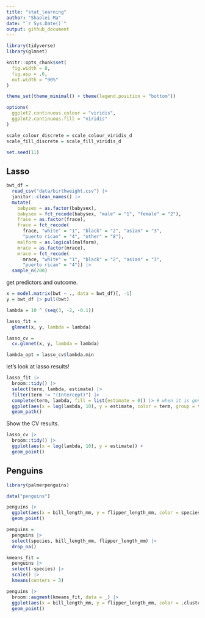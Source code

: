 ```yaml
---
title: "stat_learning"
author: "Shaolei Ma"
date: "`r Sys.Date()`"
output: github_document
---
```


```r
library(tidyverse)
library(glmnet)

knitr::opts_chunk$set(
  fig.width = 8,
  fig.asp = .6,
  out.width = "90%"
)

theme_set(theme_minimal() + theme(legend.position = "bottom"))

options(
  ggplot2.continuous.colour = "viridis",
  ggplot2.continuous.fill = "viridis"
)

scale_colour_discrete = scale_colour_viridis_d
scale_fill_discrete = scale_fill_viridis_d

set.seed(11)
```

## Lasso

```r
bwt_df = 
  read_csv("data/birthweight.csv") |> 
  janitor::clean_names() |>
  mutate(
    babysex = as.factor(babysex),
    babysex = fct_recode(babysex, "male" = "1", "female" = "2"),
    frace = as.factor(frace),
    frace = fct_recode(
      frace, "white" = "1", "black" = "2", "asian" = "3", 
      "puerto rican" = "4", "other" = "8"),
    malform = as.logical(malform),
    mrace = as.factor(mrace),
    mrace = fct_recode(
      mrace, "white" = "1", "black" = "2", "asian" = "3", 
      "puerto rican" = "4")) |> 
  sample_n(200)
```

get predictors and outcome.

```r
x = model.matrix(bwt ~ ., data = bwt_df)[, -1]
y = bwt_df |> pull(bwt)
```

```r
lambda = 10 ^ (seq(3, -2, -0.1))

lasso_fit =
  glmnet(x, y, lambda = lambda)

lasso_cv =
  cv.glmnet(x, y, lambda = lambda)

lambda_opt = lasso_cv$lambda.min
```

let's look at lasso results!

```r
lasso_fit |> 
  broom::tidy() |>
  select(term, lambda, estimate) |> 
  filter(term != "(Intercept)") |> 
  complete(term, lambda, fill = list(estimate = 0)) |> # when it is gonna equal to 0
  ggplot(aes(x = log(lambda, 10), y = estimate, color = term, group = term)) +
  geom_path()
```

Show the CV results.

```r
lasso_cv |> 
  broom::tidy() |> 
  ggplot(aes(x = log(lambda, 10), y = estimate)) +
  geom_point()
```

## Penguins

```r
library(palmerpenguins)

data("penguins")

penguins |> 
  ggplot(aes(x = bill_length_mm, y = flipper_length_mm, color = species)) +
  geom_point()

penguins =
  penguins |> 
  select(species, bill_length_mm, flipper_length_mm) |> 
  drop_na()

kmeans_fit =
  penguins |> 
  select(-species) |> 
  scale() |> 
  kmeans(centers = 3)

penguins |> 
  broom::augment(kmeans_fit, data = _) |> 
  ggplot(aes(x = bill_length_mm, y = flipper_length_mm, color = .cluster)) +
  geom_point()
```

